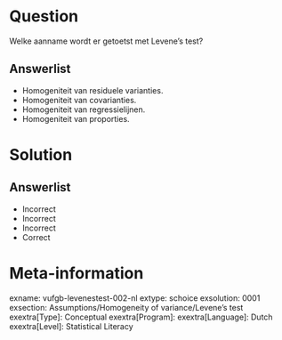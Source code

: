 Question
========

Welke aanname wordt er getoetst met Levene’s test?
  
Answerlist
----------
* Homogeniteit van residuele varianties.
* Homogeniteit van covarianties.
* Homogeniteit van regressielijnen.
* Homogeniteit van proporties.

Solution
========

Answerlist
----------
* Incorrect
* Incorrect
* Incorrect
* Correct

Meta-information
================
exname: vufgb-levenestest-002-nl
extype: schoice
exsolution: 0001
exsection: Assumptions/Homogeneity of variance/Levene's test
exextra[Type]: Conceptual
exextra[Program]: 
exextra[Language]: Dutch
exextra[Level]: Statistical Literacy 